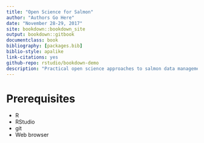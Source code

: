 ```yaml
--- 
title: "Open Science for Salmon"
author: "Authors Go Here"
date: "November 28-29, 2017"
site: bookdown::bookdown_site
output: bookdown::gitbook
documentclass: book
bibliography: [packages.bib]
biblio-style: apalike
link-citations: yes
github-repo: rstudio/bookdown-demo
description: "Practical open science approaches to salmon data management, analysis, and synthesis"
---
```


# Prerequisites

- R
- RStudio
- git
- Web browser
